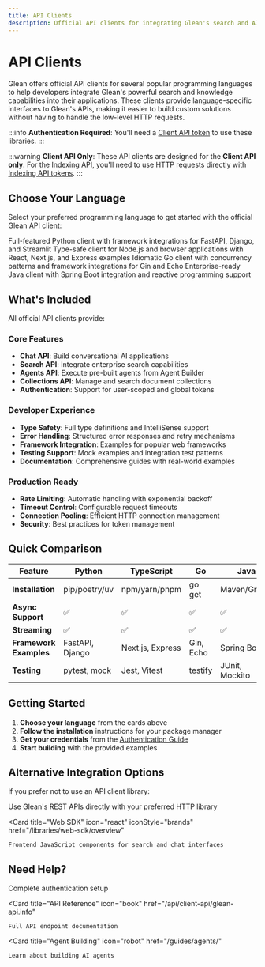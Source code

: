 ```yaml
---
title: API Clients
description: Official API clients for integrating Glean's search and AI capabilities into your applications
---
```



# API Clients

Glean offers official API clients for several popular programming languages to help developers integrate Glean's powerful search and knowledge capabilities into their applications. These clients provide language-specific interfaces to Glean's APIs, making it easier to build custom solutions without having to handle the low-level HTTP requests.

:::info
**Authentication Required**: You'll need a [Client API token](/api-info/client/authentication/overview) to use these libraries.
:::

:::warning
**Client API Only**: These API clients are designed for the **Client API only**. For the Indexing API, you'll need to use HTTP requests directly with [Indexing API tokens](/api-info/indexing/authentication/overview).
:::

## Choose Your Language

Select your preferred programming language to get started with the official Glean API client:

<CardGroup cols={2}>
  <Card
    title="Python"
    icon="python"
    iconStyle="brands"
    href="/libraries/api-clients/python"
  >
    Full-featured Python client with framework integrations for FastAPI, Django, and Streamlit
  </Card>
  <Card
    title="TypeScript"
    icon="js"
    iconStyle="brands"
    href="/libraries/api-clients/typescript"
  >
    Type-safe client for Node.js and browser applications with React, Next.js, and Express examples
  </Card>
  <Card
    title="Go"
    icon="golang"
    iconStyle="brands"
    href="/libraries/api-clients/go"
  >
    Idiomatic Go client with concurrency patterns and framework integrations for Gin and Echo
  </Card>
  <Card
    title="Java"
    icon="java"
    iconStyle="brands"
    href="/libraries/api-clients/java"
  >
    Enterprise-ready Java client with Spring Boot integration and reactive programming support
  </Card>
</CardGroup>

## What's Included

All official API clients provide:

### **Core Features**
- **Chat API**: Build conversational AI applications
- **Search API**: Integrate enterprise search capabilities  
- **Agents API**: Execute pre-built agents from Agent Builder
- **Collections API**: Manage and search document collections
- **Authentication**: Support for user-scoped and global tokens

### **Developer Experience**
- **Type Safety**: Full type definitions and IntelliSense support
- **Error Handling**: Structured error responses and retry mechanisms
- **Framework Integration**: Examples for popular web frameworks
- **Testing Support**: Mock examples and integration test patterns
- **Documentation**: Comprehensive guides with real-world examples

### **Production Ready**
- **Rate Limiting**: Automatic handling with exponential backoff
- **Timeout Control**: Configurable request timeouts
- **Connection Pooling**: Efficient HTTP connection management
- **Security**: Best practices for token management

## Quick Comparison

| Feature | Python | TypeScript | Go | Java |
|---------|--------|------------|-----|------|
| **Installation** | pip/poetry/uv | npm/yarn/pnpm | go get | Maven/Gradle |
| **Async Support** | ✅ | ✅ | ✅ | ✅ |
| **Streaming** | ✅ | ✅ | ✅ | ✅ |
| **Framework Examples** | FastAPI, Django | Next.js, Express | Gin, Echo | Spring Boot |
| **Testing** | pytest, mock | Jest, Vitest | testify | JUnit, Mockito |

## Getting Started

1. **Choose your language** from the cards above
2. **Follow the installation** instructions for your package manager
3. **Get your credentials** from the [Authentication Guide](/api-info/client/authentication/overview)
4. **Start building** with the provided examples

## Alternative Integration Options

If you prefer not to use an API client library:

<CardGroup cols={2}>
  <Card 
    title="Direct HTTP Requests"
    icon="globe"
    href="/api/client-api/glean-api.info"
  >
    Use Glean's REST APIs directly with your preferred HTTP library
  </Card>
  
  <Card 
    title="Web SDK"
    icon="react"
    iconStyle="brands"
    href="/libraries/web-sdk/overview"
  >
    Frontend JavaScript components for search and chat interfaces
  </Card>
</CardGroup>

## Need Help?

<CardGroup cols={3}>
  <Card 
    title="Authentication Guide"
    icon="shield"
    href="/api-info/client/authentication/overview"
  >
    Complete authentication setup
  </Card>
  
  <Card 
    title="API Reference"
    icon="book"
    href="/api/client-api/glean-api.info"
  >
    Full API endpoint documentation
  </Card>
  
  <Card 
    title="Agent Building"
    icon="robot"
    href="/guides/agents/"
  >
    Learn about building AI agents
  </Card>
</CardGroup>
